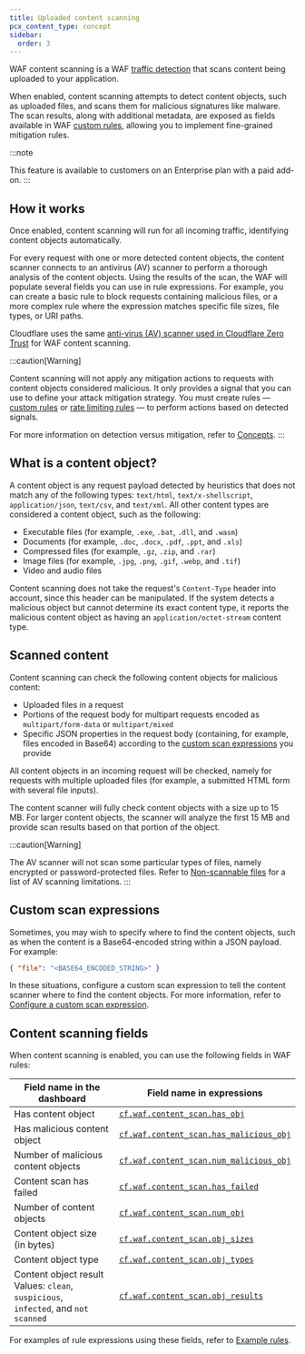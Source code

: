 ```yaml
---
title: Uploaded content scanning
pcx_content_type: concept
sidebar:
  order: 3
---
```



WAF content scanning is a WAF [traffic detection](/waf/about/#detection-versus-mitigation) that scans content being uploaded to your application.

When enabled, content scanning attempts to detect content objects, such as uploaded files, and scans them for malicious signatures like malware. The scan results, along with additional metadata, are exposed as fields available in WAF [custom rules](/waf/custom-rules/), allowing you to implement fine-grained mitigation rules.

:::note

This feature is available to customers on an Enterprise plan with a paid add-on.
:::

## How it works

Once enabled, content scanning will run for all incoming traffic, identifying <GlossaryTooltip term="content object" link="#what-is-a-content-object">content objects</GlossaryTooltip> automatically.

For every request with one or more detected content objects, the content scanner connects to an antivirus (AV) scanner to perform a thorough analysis of the content objects. Using the results of the scan, the WAF will populate several fields you can use in rule expressions. For example, you can create a basic rule to block requests containing malicious files, or a more complex rule where the expression matches specific file sizes, file types, or URI paths.

Cloudflare uses the same [anti-virus (AV) scanner used in Cloudflare Zero Trust](/cloudflare-one/policies/gateway/http-policies/antivirus-scanning/) for WAF content scanning.

:::caution[Warning]

Content scanning will not apply any mitigation actions to requests with content objects considered malicious. It only provides a signal that you can use to define your attack mitigation strategy. You must create rules — [custom rules](/waf/custom-rules/) or [rate limiting rules](/waf/rate-limiting-rules/) — to perform actions based on detected signals.

For more information on detection versus mitigation, refer to [Concepts](/waf/about/#detection-versus-mitigation).
:::

## What is a content object?

A content object is any request payload detected by heuristics that does not match any of the following types: `text/html`, `text/x-shellscript`, `application/json`, `text/csv`, and `text/xml`. All other content types are considered a content object, such as the following:

- Executable files (for example, `.exe`, `.bat`, `.dll`, and `.wasm`)
- Documents (for example, `.doc`, `.docx`, `.pdf`, `.ppt`, and `.xls`)
- Compressed files (for example, `.gz`, `.zip`, and `.rar`)
- Image files (for example, `.jpg`, `.png`, `.gif`, `.webp`, and `.tif`)
- Video and audio files

Content scanning does not take the request's `Content-Type` header into account, since this header can be manipulated. If the system detects a malicious object but cannot determine its exact content type, it reports the malicious content object as having an `application/octet-stream` content type.

## Scanned content

Content scanning can check the following content objects for malicious content:

- Uploaded files in a request
- Portions of the request body for multipart requests encoded as `multipart/form-data` or `multipart/mixed`
- Specific JSON properties in the request body (containing, for example, files encoded in Base64) according to the [custom scan expressions](#custom-scan-expressions) you provide

All content objects in an incoming request will be checked, namely for requests with multiple uploaded files (for example, a submitted HTML form with several file inputs).

The content scanner will fully check content objects with a size up to 15 MB. For larger content objects, the scanner will analyze the first 15 MB and provide scan results based on that portion of the object.

:::caution[Warning]

The AV scanner will not scan some particular types of files, namely encrypted or password-protected files. Refer to [Non-scannable files](/cloudflare-one/policies/gateway/http-policies/antivirus-scanning/#non-scannable-files) for a list of AV scanning limitations.
:::

## Custom scan expressions

Sometimes, you may wish to specify where to find the content objects, such as when the content is a Base64-encoded string within a JSON payload. For example:

```json
{ "file": "<BASE64_ENCODED_STRING>" }
```

In these situations, configure a custom scan expression to tell the content scanner where to find the content objects. For more information, refer to [Configure a custom scan expression](/waf/about/content-scanning/get-started/#4-optional-configure-a-custom-scan-expression).

## ​​Content scanning fields

When content scanning is enabled, you can use the following fields in WAF rules:

| Field name in the dashboard                                                                | Field name in expressions                                                                                                           |
| ------------------------------------------------------------------------------------------ | ----------------------------------------------------------------------------------------------------------------------------------- |
| Has content object                                                                         | [`cf.waf.content_scan.has_obj`](/ruleset-engine/rules-language/fields/dynamic-fields/#cfwafcontent_scanhas_obj)                     |
| Has malicious content object                                                               | [`cf.waf.content_scan.has_malicious_obj`](/ruleset-engine/rules-language/fields/dynamic-fields/#cfwafcontent_scanhas_malicious_obj) |
| Number of malicious content objects                                                        | [`cf.waf.content_scan.num_malicious_obj`](/ruleset-engine/rules-language/fields/dynamic-fields/#cfwafcontent_scannum_malicious_obj) |
| Content scan has failed                                                                    | [`cf.waf.content_scan.has_failed`](/ruleset-engine/rules-language/fields/dynamic-fields/#cfwafcontent_scanhas_failed)               |
| Number of content objects                                                                  | [`cf.waf.content_scan.num_obj`](/ruleset-engine/rules-language/fields/dynamic-fields/#cfwafcontent_scannum_obj)                     |
| Content object size (in bytes)                                                             | [`cf.waf.content_scan.obj_sizes`](/ruleset-engine/rules-language/fields/dynamic-fields/#cfwafcontent_scanobj_sizes)                 |
| Content object type                                                                        | [`cf.waf.content_scan.obj_types`](/ruleset-engine/rules-language/fields/dynamic-fields/#cfwafcontent_scanobj_types)                 |
| Content object result<br/>Values: `clean`, `suspicious`,<br/>`infected`, and `not scanned` | [`cf.waf.content_scan.obj_results`](/ruleset-engine/rules-language/fields/dynamic-fields/#cfwafcontent_scanobj_results)             |

For examples of rule expressions using these fields, refer to [Example rules](/waf/about/content-scanning/example-rules/).
